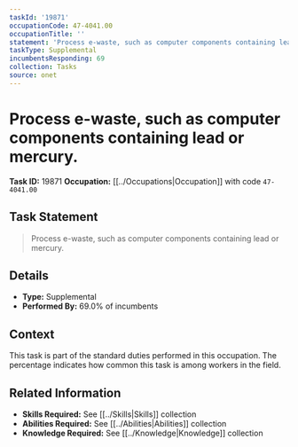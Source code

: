 ```yaml
---
taskId: '19871'
occupationCode: 47-4041.00
occupationTitle: ''
statement: 'Process e-waste, such as computer components containing lead or mercury.'
taskType: Supplemental
incumbentsResponding: 69
collection: Tasks
source: onet
---
```

# Process e-waste, such as computer components containing lead or mercury.

**Task ID:** 19871
**Occupation:** [[../Occupations|Occupation]] with code `47-4041.00`

## Task Statement

> Process e-waste, such as computer components containing lead or mercury.

## Details

- **Type:** Supplemental
- **Performed By:** 69.0% of incumbents

## Context

This task is part of the standard duties performed in this occupation. The percentage indicates how common this task is among workers in the field.

## Related Information

- **Skills Required:** See [[../Skills|Skills]] collection
- **Abilities Required:** See [[../Abilities|Abilities]] collection
- **Knowledge Required:** See [[../Knowledge|Knowledge]] collection
